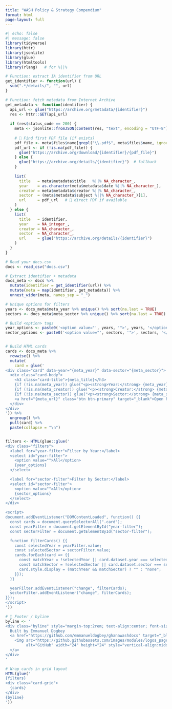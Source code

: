 ```yaml
---
title: "WASH Policy & Strategy Compendium"
format: html
page-layout: full
---
```


```r
#| echo: false
#| message: false
library(tidyverse)
library(httr)
library(jsonlite)
library(glue)
library(htmltools)
library(rlang)   # for %||%

# Function: extract IA identifier from URL
get_identifier <- function(url) {
  sub(".*/details/", "", url)
}

# Function: fetch metadata from Internet Archive
get_metadata <- function(identifier) {
  api_url <- glue("https://archive.org/metadata/{identifier}")
  res <- httr::GET(api_url)
  
  if (res$status_code == 200) {
    meta <- jsonlite::fromJSON(content(res, "text", encoding = "UTF-8"))
    
    # 🔹 Find first PDF file (if exists)
    pdf_file <- meta$files$name[grepl("\\.pdf$", meta$files$name, ignore.case = TRUE)][1] %||% NA_character_
    pdf_url <- if (!is.na(pdf_file)) {
      glue("https://archive.org/download/{identifier}/{pdf_file}")
    } else {
      glue("https://archive.org/details/{identifier}")  # fallback
    }
    
    list(
      title   = meta$metadata$title   %||% NA_character_,
      year    = as.character(meta$metadata$date %||% NA_character_),
      creator = meta$metadata$creator %||% NA_character_,
      sector  = (meta$metadata$subject %||% NA_character_)[1],
      url     = pdf_url   # 🔹 direct PDF if available
    )
  } else {
    list(
      title   = identifier,
      year    = NA_integer_,
      creator = NA_character_,
      sector  = NA_character_,
      url     = glue("https://archive.org/details/{identifier}")
    )
  }
}

# Read your docs.csv
docs <- read_csv("docs.csv")

# Extract identifier + metadata
docs_meta <- docs %>%
  mutate(identifier = get_identifier(url)) %>%
  mutate(meta = map(identifier, get_metadata)) %>%
  unnest_wider(meta, names_sep = "_")

# Unique options for filters
years <- docs_meta$meta_year %>% unique() %>% sort(na.last = TRUE)
sectors <- docs_meta$meta_sector %>% unique() %>% sort(na.last = TRUE)

# Build <option> tags
year_options <- paste0('<option value="', years, '">', years, '</option>', collapse = "")
sector_options <- paste0('<option value="', sectors, '">', sectors, '</option>', collapse = "")


# Build HTML cards
cards <- docs_meta %>%
  rowwise() %>%
  mutate(
    card = glue('
<div class="card" data-year="{meta_year}" data-sector="{meta_sector}">
  <div class="card-body">
    <h3 class="card-title">{meta_title}</h3>
    {if (!is.na(meta_year)) glue("<p><strong>Year:</strong> {meta_year}</p>") else ""}
    {if (!is.na(meta_creator)) glue("<p><strong>Creator:</strong> {meta_creator}</p>") else ""}
    {if (!is.na(meta_sector)) glue("<p><strong>Sector:</strong> {meta_sector}</p>") else ""}
    <a href="{meta_url}" class="btn btn-primary" target="_blank">Open PDF</a>
  </div>
</div>
')) %>%
  ungroup() %>%
  pull(card) %>%
  paste(collapse = "\n")


filters <- HTML(glue::glue('
<div class="filters">
  <label for="year-filter">Filter by Year:</label>
  <select id="year-filter">
    <option value="">All</option>
    {year_options}
  </select>

  <label for="sector-filter">Filter by Sector:</label>
  <select id="sector-filter">
    <option value="">All</option>
    {sector_options}
  </select>
</div>

<script>
document.addEventListener("DOMContentLoaded", function() {{
  const cards = document.querySelectorAll(".card");
  const yearFilter = document.getElementById("year-filter");
  const sectorFilter = document.getElementById("sector-filter");

  function filterCards() {{
    const selectedYear = yearFilter.value;
    const selectedSector = sectorFilter.value;
    cards.forEach(card => {{
      const matchYear = !selectedYear || card.dataset.year === selectedYear;
      const matchSector = !selectedSector || card.dataset.sector === selectedSector;
      card.style.display = (matchYear && matchSector) ? "" : "none";
    }});
  }}

  yearFilter.addEventListener("change", filterCards);
  sectorFilter.addEventListener("change", filterCards);
}});
</script>
'))

# 🔹 Footer / byline
byline <- '
<div class="byline" style="margin-top:2rem; text-align:center; font-size:0.9em; color:#555;">
  Built by Emmanuel Dogbey
  <a href="https://github.com/emmanueldogbey/ghanawashdocs" target="_blank" style="margin-left:8px;">
    <img src="https://github.githubassets.com/images/modules/logos_page/GitHub-Mark.png" 
         alt="GitHub" width="24" height="24" style="vertical-align:middle;">
  </a>
</div>
'

# Wrap cards in grid layout
HTML(glue('
{filters}
<div class="card-grid">
  {cards}
</div>
{byline}
'))


```

